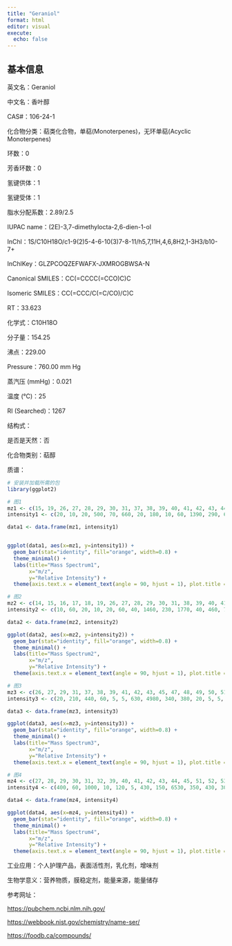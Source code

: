 ```yaml
---
title: "Geraniol"
format: html
editor: visual
execute: 
  echo: false
---
```


## 基本信息

英文名：Geraniol

中文名：香叶醇

CAS#：106-24-1

化合物分类：萜类化合物，单萜(Monoterpenes)，无环单萜(Acyclic Monoterpenes)

环数：0

芳香环数：0

氢键供体：1

氢键受体：1

脂水分配系数：2.89/2.5

IUPAC name：(2E)-3,7-dimethylocta-2,6-dien-1-ol

InChl：1S/C10H18O/c1-9(2)5-4-6-10(3)7-8-11/h5,7,11H,4,6,8H2,1-3H3/b10-7+

InChlKey：GLZPCOQZEFWAFX-JXMROGBWSA-N

Canonical SMILES：CC(=CCCC(=CCO)C)C

Isomeric SMILES：CC(=CCC/C(=C/CO)/C)C

RT：33.623

化学式：C10H18O

分子量：154.25

沸点：229.00

Pressure：760.00 mm Hg

蒸汽压 (mmHg)：0.021

温度 (℃)：25

RI (Searched)：1267

结构式：

是否是天然：否

化合物类别：萜醇

质谱：

```r
# 安装并加载所需的包
library(ggplot2)

# 图1
mz1 <- c(15, 19, 26, 27, 28, 29, 30, 31, 37, 38, 39, 40, 41, 42, 43, 44, 45, 50, 51, 52, 53, 54, 55, 56, 57, 58, 59, 60, 61, 62, 63, 64, 65, 66, 67, 68, 69, 70, 71, 72, 74, 75, 76, 77, 78, 79, 80, 81, 82, 83, 84, 85, 86, 89, 91, 92, 93, 94, 95, 96, 97, 98, 99, 103, 104, 105, 106, 107, 108, 109, 110, 111, 112, 113, 115, 117, 119, 120, 121, 122, 123, 124, 125, 126, 135, 136, 137, 139, 140, 154, 155)
intensity1 <- c(20, 10, 20, 500, 70, 660, 20, 180, 10, 60, 1390, 290, 6000, 380, 600, 70, 50, 100, 300, 140, 1120, 160, 960, 210, 470, 30, 270, 10, 10, 30, 80, 20, 300, 110, 1560, 2140, 9999, 860, 700, 100, 10, 10, 10, 360, 70, 400, 580, 620, 120, 500, 900, 240, 40, 10, 350, 330, 1430, 260, 270, 320, 220, 150, 20, 30, 10, 110, 30, 240, 80, 110, 160, 780, 150, 10, 10, 10, 30, 20, 700, 80, 1380, 140, 20, 10, 10, 280, 40, 310, 30, 120, 10)

data1 <- data.frame(mz1, intensity1)


ggplot(data1, aes(x=mz1, y=intensity1)) +
  geom_bar(stat="identity", fill="orange", width=0.8) + 
  theme_minimal() + 
  labs(title="Mass Spectrum1",
       x="m/z",
       y="Relative Intensity") + 
  theme(axis.text.x = element_text(angle = 90, hjust = 1), plot.title = element_text(hjust = 0.5))  

# 图2
mz2 <- c(14, 15, 16, 17, 18, 19, 26, 27, 28, 29, 30, 31, 38, 39, 40, 41, 42, 43, 44, 45, 50, 51, 52, 53, 54, 55, 56, 57, 58, 59, 60, 61, 62, 63, 64, 65, 66, 67, 68, 69, 70, 71, 72, 73, 74, 75, 76, 77, 78, 79, 80, 81, 82, 83, 84, 85, 86, 87, 90, 91, 92, 93, 94, 95, 96, 97, 98, 99, 103, 104, 105, 106, 107, 108, 109, 110, 111, 112, 113, 114, 115, 117, 119, 120, 121, 122, 123, 124, 125, 135, 136, 137, 138, 139, 140, 153, 154, 155, 156)
intensity2 <- c(10, 60, 20, 10, 20, 60, 40, 1460, 230, 1770, 40, 460, 70, 2550, 460, 9999, 560, 910, 140, 50, 110, 330, 170, 1380, 260, 1050, 200, 580, 50, 280, 10, 30, 30, 100, 30, 330, 200, 1230, 2270, 9980, 860, 830, 90, 30, 40, 30, 30, 430, 110, 440, 520, 510, 170, 460, 730, 250, 60, 30, 30, 320, 290, 990, 200, 280, 300, 220, 120, 30, 40, 30, 100, 30, 230, 100, 130, 130, 510, 100, 30, 30, 30, 30, 50, 40, 460, 100, 1060, 120, 30, 30, 370, 90, 30, 200, 40, 30, 410, 90, 30)

data2 <- data.frame(mz2, intensity2)

ggplot(data2, aes(x=mz2, y=intensity2)) +
  geom_bar(stat="identity", fill="orange", width=0.8) + 
  theme_minimal() + 
  labs(title="Mass Spectrum2",
       x="m/z",
       y="Relative Intensity") + 
  theme(axis.text.x = element_text(angle = 90, hjust = 1), plot.title = element_text(hjust = 0.5))  

# 图3
mz3 <- c(26, 27, 29, 31, 37, 38, 39, 41, 42, 43, 45, 47, 48, 49, 50, 51, 52, 53, 54, 55, 56, 57, 58, 59, 60, 61, 62, 63, 64, 65, 66, 67, 68, 69, 70, 71, 72, 73, 74, 75, 76, 77, 78, 79, 80, 81, 82, 83, 84, 85, 86, 87, 89, 90, 91, 92, 93, 94, 95, 96, 97, 98, 99, 100, 101, 102, 103, 104, 105, 106, 107, 108, 109, 110, 111, 112, 113, 114, 115, 116, 117, 118, 119, 120, 121, 122, 123, 124, 125, 126, 128, 129, 131, 132, 134, 135, 136, 137, 138, 139, 140, 142, 143, 144, 145, 146, 147, 149, 150, 151, 152, 153, 154)
intensity3 <- c(20, 210, 440, 60, 5, 5, 630, 4980, 340, 380, 20, 5, 5, 5, 30, 110, 30, 510, 140, 520, 110, 270, 20, 310, 10, 5, 5, 20, 30, 110, 80, 820, 1970, 9999, 850, 660, 90, 10, 5, 20, 5, 210, 20, 150, 430, 500, 120, 320, 680, 220, 80, 5, 10, 5, 130, 220, 1030, 260, 220, 270, 210, 110, 40, 5, 5, 5, 10, 5, 70, 30, 170, 30, 100, 170, 670, 120, 20, 5, 5, 5, 10, 5, 10, 20, 370, 70, 1050, 130, 20, 5, 5, 5, 10, 5, 10, 10, 360, 110, 5, 240, 20, 5, 5, 5, 5, 5, 20, 5, 5, 10, 10, 10, 240)

data3 <- data.frame(mz3, intensity3)

ggplot(data3, aes(x=mz3, y=intensity3)) +
  geom_bar(stat="identity", fill="orange", width=0.8) + 
  theme_minimal() + 
  labs(title="Mass Spectrum3",
       x="m/z",
       y="Relative Intensity") + 
  theme(axis.text.x = element_text(angle = 90, hjust = 1), plot.title = element_text(hjust = 0.5)) 

# 图4
mz4 <- c(27, 28, 29, 30, 31, 32, 39, 40, 41, 42, 43, 44, 45, 51, 52, 53, 54, 55, 56, 57, 58, 59, 60, 65, 66, 67, 68, 69, 70, 71, 72, 75, 77, 78, 79, 80, 81, 82, 83, 84, 85, 86, 91, 92, 93, 94, 95, 96, 97, 98, 99, 103, 105, 106, 107, 108, 109, 110, 111, 112, 113, 119, 120, 121, 122, 123, 124, 125, 126, 135, 136, 137, 139, 140, 154, 155)
intensity4 <- c(400, 60, 1000, 10, 120, 5, 430, 150, 6530, 350, 430, 30, 40, 30, 10, 520, 80, 650, 160, 320, 20, 270, 10, 90, 70, 800, 1980, 9999, 750, 590, 90, 10, 130, 20, 180, 400, 410, 110, 320, 680, 200, 30, 140, 190, 940, 170, 170, 280, 150, 90, 10, 5, 60, 10, 130, 50, 110, 100, 570, 70, 5, 20, 10, 350, 50, 850, 80, 10, 10, 5, 300, 30, 150, 10, 270, 30)

data4 <- data.frame(mz4, intensity4)

ggplot(data4, aes(x=mz4, y=intensity4)) +
  geom_bar(stat="identity", fill="orange", width=0.8) + 
  theme_minimal() + 
  labs(title="Mass Spectrum4",
       x="m/z",
       y="Relative Intensity") + 
  theme(axis.text.x = element_text(angle = 90, hjust = 1), plot.title = element_text(hjust = 0.5)) 

```

工业应用：个人护理产品，表面活性剂，乳化剂，增味剂

生物学意义：营养物质，膜稳定剂，能量来源，能量储存

参考网址：

<https://pubchem.ncbi.nlm.nih.gov/>

<https://webbook.nist.gov/chemistry/name-ser/>

<https://foodb.ca/compounds/>
